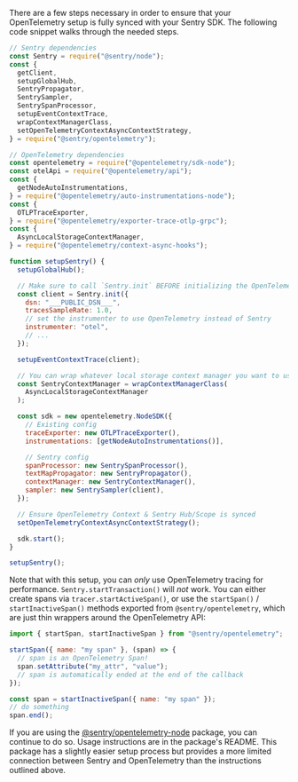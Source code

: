 There are a few steps necessary in order to ensure that your OpenTelemetry setup is fully synced with your Sentry SDK. The following code snippet walks through the needed steps.

<SignInNote />

```javascript
// Sentry dependencies
const Sentry = require("@sentry/node");
const {
  getClient,
  setupGlobalHub,
  SentryPropagator,
  SentrySampler,
  SentrySpanProcessor,
  setupEventContextTrace,
  wrapContextManagerClass,
  setOpenTelemetryContextAsyncContextStrategy,
} = require("@sentry/opentelemetry");

// OpenTelemetry dependencies
const opentelemetry = require("@opentelemetry/sdk-node");
const otelApi = require("@opentelemetry/api");
const {
  getNodeAutoInstrumentations,
} = require("@opentelemetry/auto-instrumentations-node");
const {
  OTLPTraceExporter,
} = require("@opentelemetry/exporter-trace-otlp-grpc");
const {
  AsyncLocalStorageContextManager,
} = require("@opentelemetry/context-async-hooks");

function setupSentry() {
  setupGlobalHub();

  // Make sure to call `Sentry.init` BEFORE initializing the OpenTelemetry SDK
  const client = Sentry.init({
    dsn: "___PUBLIC_DSN___",
    tracesSampleRate: 1.0,
    // set the instrumenter to use OpenTelemetry instead of Sentry
    instrumenter: "otel",
    // ...
  });

  setupEventContextTrace(client);

  // You can wrap whatever local storage context manager you want to use
  const SentryContextManager = wrapContextManagerClass(
    AsyncLocalStorageContextManager
  );

  const sdk = new opentelemetry.NodeSDK({
    // Existing config
    traceExporter: new OTLPTraceExporter(),
    instrumentations: [getNodeAutoInstrumentations()],

    // Sentry config
    spanProcessor: new SentrySpanProcessor(),
    textMapPropagator: new SentryPropagator(),
    contextManager: new SentryContextManager(),
    sampler: new SentrySampler(client),
  });

  // Ensure OpenTelemetry Context & Sentry Hub/Scope is synced
  setOpenTelemetryContextAsyncContextStrategy();

  sdk.start();
}

setupSentry();
```

Note that with this setup, you can _only_ use OpenTelemetry tracing for performance. `Sentry.startTransaction()` will _not_ work.
You can either create spans via `tracer.startActiveSpan()`,
or use the `startSpan()` / `startInactiveSpan()` methods exported from `@sentry/opentelemetry`,
which are just thin wrappers around the OpenTelemetry API:

```javascript
import { startSpan, startInactiveSpan } from "@sentry/opentelemetry";

startSpan({ name: "my span" }, (span) => {
  // span is an OpenTelemetry Span!
  span.setAttribute("my_attr", "value");
  // span is automatically ended at the end of the callback
});

const span = startInactiveSpan({ name: "my span" });
// do something
span.end();
```

<Note>

If you are using the [@sentry/opentelemetry-node](https://www.npmjs.com/package/@sentry/opentelemetry-node) package, you can continue to do so. Usage instructions are in the
package's README. This package has a slightly easier setup process but
provides a more limited connection between Sentry and OpenTelemetry than the
instructions outlined above.

</Note>
